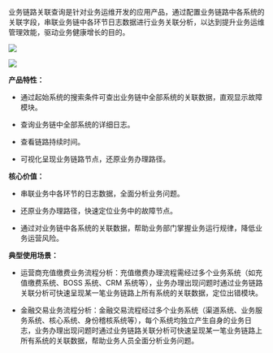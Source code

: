 业务链路关联查询是针对业务运维开发的应用产品，通过配置业务链路中各系统的关联字段，串联业务链中各环节日志数据进行业务关联分析，以达到提升业务运维管理效能，驱动业务健康增长的目的。

![](https://pandora-kibana.qiniu.com/business_analysis/business_analysis_1.png)

![](https://pandora-kibana.qiniu.com/duration_.png)

**产品特性：**

* 通过起始系统的搜索条件可查出业务链中全部系统的关联数据，直观显示故障模块。

* 查询业务链中全部系统的详细日志。

* 查看链路持续时间。

* 可视化呈现业务链路节点，还原业务办理路径。
 
**核心价值：**

* 串联业务中各环节的日志数据，全面分析业务问题。

* 还原业务办理路径，快速定位业务中的故障节点。

* 通过对业务链中各系统的关联数据，帮助业务部门掌握业务运行规律，降低业务运营风险。

**典型使用场景：**

* 运营商充值缴费业务流程分析：充值缴费办理流程需经过多个业务系统（如充值缴费系统、BOSS 系统、CRM 系统等），业务办理出现问题时通过业务链路关联分析可快速呈现某一笔业务链路上所有系统的关联数据，定位出错模块。

* 金融交易业务流程分析：金融交易流程经过多个业务系统（渠道系统、业务服务系统、核心系统、身份稽核系统等），每个系统均独立产生自身的业务日志，业务办理出现问题时通过业务链路关联分析可快速呈现某一笔业务链路上所有系统的关联数据，帮助业务人员全面分析业务问题。



